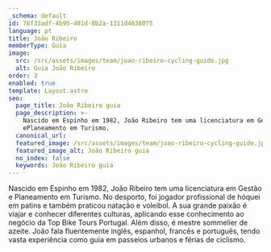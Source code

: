 ```yaml
---
_schema: default
id: 76f33adf-4b95-401d-8b2a-1311d4638075
language: pt
title: João Ribeiro
memberType: Guia
image:
  src: /src/assets/images/team/joao-ribeiro-cycling-guide.jpg
  alt: Guia João Ribeiro
order: 3
enabled: true
template: Layout.astro
seo:
  page_title: João Ribeiro guia
  page_description: >-
    Nascido em Espinho em 1982, João Ribeiro tem uma licenciatura em Gestão
    ePlaneamento em Turismo. 
  canonical_url:
  featured_image: /src/assets/images/team/joao-ribeiro-cycling-guide.jpg
  featured_image_alt: João Ribeiro guia
  no_index: false
  keywords: João Ribeiro guia
---
```

Nascido em Espinho em 1982, João Ribeiro tem uma licenciatura em Gestão e
Planeamento em Turismo. No desporto, foi jogador profissional de hóquei em
patins e também praticou natação e voleibol. A sua grande paixão é viajar e
conhecer diferentes culturas, aplicando esse conhecimento ao negócio da Top Bike
Tours Portugal. Além disso, é mestre sommelier de azeite. João fala fluentemente
inglês, espanhol, francês e português, tendo vasta experiência como guia em
passeios urbanos e férias de ciclismo.